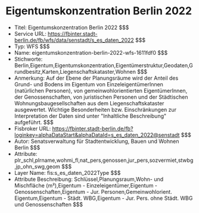 # Eigentumskonzentration Berlin 2022
- Titel: Eigentumskonzentration Berlin 2022 $$$
- Service URL: https://fbinter.stadt-berlin.de/fb/wfs/data/senstadt/s_es_daten_2022 $$$
- Typ: WFS $$$
- Name: eigentumskonzentration-berlin-2022-wfs-1611fdf0 $$$
- Stichworte: Berlin,Eigentum,Eigentumskonzentration,Eigentümerstruktur,Geodaten,Grundbesitz,Karten,Liegenschaftskataster,Wohnen $$$
- Anmerkung: Auf der Ebene der Planungsräume wird der Anteil des Grund- und Bodens im Eigentum von EinzeleigentümerInnen (natürlichen Personen), von gemeinwohlorientierten EigentümerInnen, der Genossenschaften, von juristischen Personen und  der Städtischen Wohnungsbaugesellschaften  aus dem Liegenschaftskataster ausgewertet. Wichtige Besonderheiten bzw. Einschränkungen zur Interpretation der Daten sind unter "Inhaltliche Beschreibung" aufgeführt. $$$
- Fisbroker URL: https://fbinter.stadt-berlin.de/fb?loginkey=alphaDataStart&alphaDataId=s_es_daten_2022@senstadt $$$
- Autor: Senatsverwaltung für Stadtentwicklung, Bauen und Wohnen Berlin $$$
- Attribute: plr_schl,plrname,wohmi_fl,nat_pers,genossen,jur_pers,sozvermiet,stwbg,jp_ohn_swg,geom $$$
- Layer Name: fis:s_es_daten_2022Type $$$
- Attribute Beschreibung: Schlüssel,Planungsraum,Wohn- und Mischfläche (m²),Eigentum - Einzeleigentümer,Eigentum - Genossenschaften,Eigentum - Jur. Personen,Gemeinwohlorient. Eigentum,Eigentum - Städt. WBG,Eigentum - Jur. Pers. ohne Städt. WBG und Genossenschaften $$$
